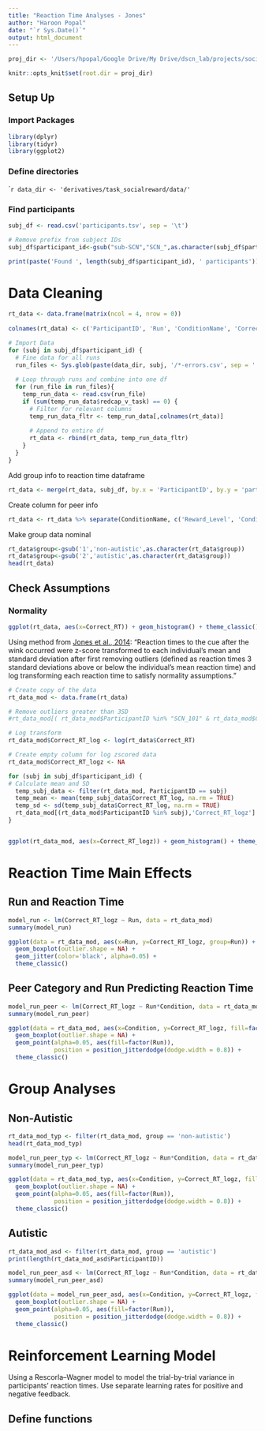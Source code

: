 ```yaml
---
title: "Reaction Time Analyses - Jones"
author: "Haroon Popal"
date: "`r Sys.Date()`"
output: html_document
---
```


```r
proj_dir <- '/Users/hpopal/Google Drive/My Drive/dscn_lab/projects/social_reward/'

knitr::opts_knit$set(root.dir = proj_dir)
```

## Setup Up

### Import Packages
```r
library(dplyr)
library(tidyr)
library(ggplot2)
```

### Define directories
````r
data_dir <- 'derivatives/task_socialreward/data/'
```

### Find participants
```r
subj_df <- read.csv('participants.tsv', sep = '\t')

# Remove prefix from subject IDs
subj_df$participant_id<-gsub("sub-SCN","SCN_",as.character(subj_df$participant_id))

print(paste('Found ', length(subj_df$participant_id), ' participants'))
```



# Data Cleaning
```r
rt_data <- data.frame(matrix(ncol = 4, nrow = 0))
  
colnames(rt_data) <- c('ParticipantID', 'Run', 'ConditionName', 'Correct_RT')

# Import Data
for (subj in subj_df$participant_id) {
  # Fine data for all runs
  run_files <- Sys.glob(paste(data_dir, subj, '/*-errors.csv', sep = ''))
  
  # Loop through runs and combine into one df
  for (run_file in run_files){
    temp_run_data <- read.csv(run_file)
    if (sum(temp_run_data$redcap_v_task) == 0) {
      # Filter for relevant columns
      temp_run_data_fltr <- temp_run_data[,colnames(rt_data)]
      
      # Append to entire df
      rt_data <- rbind(rt_data, temp_run_data_fltr)
    } 
  }
}
```

Add group info to reaction time dataframe
```r
rt_data <- merge(rt_data, subj_df, by.x = 'ParticipantID', by.y = 'participant_id')
```

Create column for peer info
```r
rt_data <- rt_data %>% separate(ConditionName, c('Reward_Level', 'Condition'))
```

Make group data nominal
```r
rt_data$group<-gsub('1','non-autistic',as.character(rt_data$group))
rt_data$group<-gsub('2','autistic',as.character(rt_data$group))
head(rt_data)
```


## Check Assumptions

### Normality
```r
ggplot(rt_data, aes(x=Correct_RT)) + geom_histogram() + theme_classic()
```

Using method from [Jones et al., 2014](https://pubmed.ncbi.nlm.nih.gov/24550063/):
"Reaction times to the cue after the wink occurred were z-score transformed to each individual’s mean and standard deviation after first removing outliers (defined as reaction times 3 standard deviations above or below the individual’s mean reaction time) and log transforming each reaction time to satisfy normality assumptions."

```r
# Create copy of the data
rt_data_mod <- data.frame(rt_data)

# Remove outliers greater than 3SD
#rt_data_mod[( rt_data_mod$ParticipantID %in% "SCN_101" & rt_data_mod$Correct_RT > 3*temp_sd),]

# Log transform
rt_data_mod$Correct_RT_log <- log(rt_data$Correct_RT)

# Create empty column for log zscored data
rt_data_mod$Correct_RT_logz <- NA

for (subj in subj_df$participant_id) {
# Calculate mean and SD
  temp_subj_data <- filter(rt_data_mod, ParticipantID == subj)
  temp_mean <- mean(temp_subj_data$Correct_RT_log, na.rm = TRUE)
  temp_sd <- sd(temp_subj_data$Correct_RT_log, na.rm = TRUE)
  rt_data_mod[(rt_data_mod$ParticipantID %in% subj),'Correct_RT_logz'] <- (rt_data_mod[(rt_data_mod$ParticipantID %in% subj),'Correct_RT_log'] - temp_mean)/temp_sd
}


ggplot(rt_data_mod, aes(x=Correct_RT_logz)) + geom_histogram() + theme_classic()
```



# Reaction Time Main Effects

## Run and Reaction Time
```r
model_run <- lm(Correct_RT_logz ~ Run, data = rt_data_mod)
summary(model_run)
```

```r
ggplot(data = rt_data_mod, aes(x=Run, y=Correct_RT_logz, group=Run)) + 
  geom_boxplot(outlier.shape = NA) + 
  geom_jitter(color='black', alpha=0.05) + 
  theme_classic()
```


## Peer Category and Run Predicting Reaction Time
```r
model_run_peer <- lm(Correct_RT_logz ~ Run*Condition, data = rt_data_mod)
summary(model_run_peer)
```

```r
ggplot(data = rt_data_mod, aes(x=Condition, y=Correct_RT_logz, fill=factor(Run))) + 
  geom_boxplot(outlier.shape = NA) + 
  geom_point(alpha=0.05, aes(fill=factor(Run)),
             position = position_jitterdodge(dodge.width = 0.8)) +
  theme_classic()
```



# Group Analyses

## Non-Autistic
```r
rt_data_mod_typ <- filter(rt_data_mod, group == 'non-autistic')
head(rt_data_mod_typ)
```

```r
model_run_peer_typ <- lm(Correct_RT_logz ~ Run*Condition, data = rt_data_mod_typ)
summary(model_run_peer_typ)
```

```r
ggplot(data = rt_data_mod_typ, aes(x=Condition, y=Correct_RT_logz, fill=factor(Run))) + 
  geom_boxplot(outlier.shape = NA) + 
  geom_point(alpha=0.05, aes(fill=factor(Run)),
             position = position_jitterdodge(dodge.width = 0.8)) +
  theme_classic()
```



## Autistic
```r
rt_data_mod_asd <- filter(rt_data_mod, group == 'autistic')
print(length(rt_data_mod_asd$ParticipantID))
```

```r
model_run_peer_asd <- lm(Correct_RT_logz ~ Run*Condition, data = rt_data_mod_asd)
summary(model_run_peer_asd)
```

```r
ggplot(data = model_run_peer_asd, aes(x=Condition, y=Correct_RT_logz, fill=factor(Run))) + 
  geom_boxplot(outlier.shape = NA) + 
  geom_point(alpha=0.05, aes(fill=factor(Run)),
             position = position_jitterdodge(dodge.width = 0.8)) +
  theme_classic()
```



# Reinforcement Learning Model
Using a Rescorla–Wagner model to model the trial-by-trial variance in participants’ reaction times. Use separate learning rates for positive and negative feedback.

## Define functions




